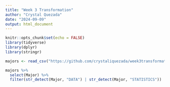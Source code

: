 ```yaml
---
title: "Week 3 Transformation"
author: "Crystal Quezada"
date: "2024-09-09"
output: html_document
---
```

```r
knitr::opts_chunk$set(echo = FALSE)
library(tidyverse)
library(dplyr)
library(stringr)
```

```r
majors <- read_csv("https://github.com/crystaliquezada/week3transformations/raw/main/majors-list.csv", show_col_types = FALSE)
```

```r
majors %>% 
  select(Major) %>% 
  filter(str_detect(Major, "DATA") | str_detect(Major, "STATISTICS"))
```


